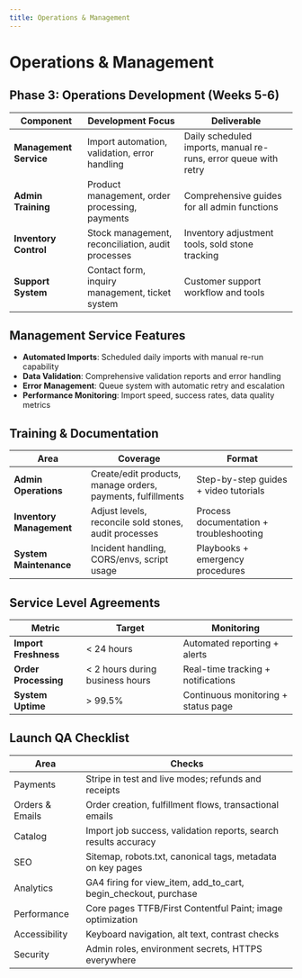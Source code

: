 ```yaml
---
title: Operations & Management
---
```


# Operations & Management

## Phase 3: Operations Development (Weeks 5-6)

| Component | Development Focus | Deliverable |
| --- | --- | --- |
| **Management Service** | Import automation, validation, error handling | Daily scheduled imports, manual re-runs, error queue with retry |
| **Admin Training** | Product management, order processing, payments | Comprehensive guides for all admin functions |
| **Inventory Control** | Stock management, reconciliation, audit processes | Inventory adjustment tools, sold stone tracking |
| **Support System** | Contact form, inquiry management, ticket system | Customer support workflow and tools |

## Management Service Features

- **Automated Imports**: Scheduled daily imports with manual re-run capability
- **Data Validation**: Comprehensive validation reports and error handling
- **Error Management**: Queue system with automatic retry and escalation
- **Performance Monitoring**: Import speed, success rates, data quality metrics

## Training & Documentation

| Area | Coverage | Format |
| --- | --- | --- |
| **Admin Operations** | Create/edit products, manage orders, payments, fulfillments | Step-by-step guides + video tutorials |
| **Inventory Management** | Adjust levels, reconcile sold stones, audit processes | Process documentation + troubleshooting |
| **System Maintenance** | Incident handling, CORS/envs, script usage | Playbooks + emergency procedures |

## Service Level Agreements

| Metric | Target | Monitoring |
| --- | --- | --- |
| **Import Freshness** | < 24 hours | Automated reporting + alerts |
| **Order Processing** | < 2 hours during business hours | Real-time tracking + notifications |
| **System Uptime** | > 99.5% | Continuous monitoring + status page |

## Launch QA Checklist

| Area | Checks |
| --- | --- |
| Payments | Stripe in test and live modes; refunds and receipts |
| Orders & Emails | Order creation, fulfillment flows, transactional emails |
| Catalog | Import job success, validation reports, search results accuracy |
| SEO | Sitemap, robots.txt, canonical tags, metadata on key pages |
| Analytics | GA4 firing for view_item, add_to_cart, begin_checkout, purchase |
| Performance | Core pages TTFB/First Contentful Paint; image optimization |
| Accessibility | Keyboard navigation, alt text, contrast checks |
| Security | Admin roles, environment secrets, HTTPS everywhere |


